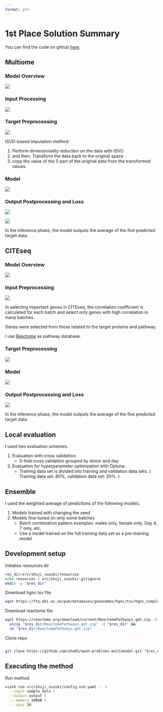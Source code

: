 ```yaml
---
format: gfm
---
```


# 1st Place Solution Summary

You can find the code on github [here](https://github.com/shu65/open-problems-multimodal).

## Multiome

### Model Overview

![](images/multiome_model_overview.png)

### Input Processing

![](images/multiome_input_preprocessing.png)

### Target Preprocessing

![](images/multiome_target_preprocessing.png)

tSVD-based imputation method:

1. Perform dimensionality reduction on the data with tSVD
2. and then, Transform the data back to the original space
3. copy the value of the 0 part of the original data from the transformed values.

### Model

![](images/multiome_model.png)

### Output Postprocessing and Loss

![](images/multiome_postprecessing_1.png)

![](images/multiome_postprocessing_2.png)

In the inference phase, the model outputs the average of the five predicted target data.

## CITEseq

### Model Overview

![](images/cite_model_overview.png)

### Input Preprocessing

![](images/cite_input_preprocessing.png)

In selecting important genes in CITEseq, the correlation coefficient is calculated for each batch and select only genes with high correlation in many batches.

Genes were selected from those related to the target proteins and pathway.

I use [Reactome](https://reactome.org/) as pathway database.

### Target Preprocessing

![](images/cite_target_preprocessing.png)

### Model

![](images/cite_model.png)

### Output Postprocessing and Loss

![](images/cite_output_postprocessing.png)

In the inference phase, the model outputs the average of the five predicted target data.

## Local evaluation

I used two evaluation schemes.

1. Evaluation with cross validation:
    - 5-fold cross validation grouped by donor and day
2. Evaluation for hyperparameter optimization with Optuna:
    - Training data set is divided into training and validation data sets. ( Training data set: 80%, validation data set: 20%. )

## Ensemble

I used the weighted average of predictions of the following models.

1. Models trained with changing the seed
2. Models fine-tuned on only some batches
    - Batch combination pattern examples: males only, female only, Day 4, 7 only, etc.
    - Use a model trained on the full training data set as a pre-training model


## Development setup
Initialise resources dir

```bash
res_dir=src/shuji_suzuki/resources
echo resources > src/shuji_suzuki/.gitignore
mkdir -p "$res_dir"
```

Download hgnc tsv file
```bash
wget https://ftp.ebi.ac.uk/pub/databases/genenames/hgnc/tsv/hgnc_complete_set.txt -O "$res_dir/hgnc_complete_set.txt"
```

Download reactome file

```bash
wget https://reactome.org/download/current/ReactomePathways.gmt.zip -O "$res_dir/ReactomePathways.gmt.zip" &&
  unzip "$res_dir/ReactomePathways.gmt.zip" -d "$res_dir" && 
  rm "$res_dir/ReactomePathways.gmt.zip"
```

Clone repo

```bash

git clone https://github.com/shu65/open-problems-multimodal.git "$res_dir/shu65_openproblems"
```

## Executing the method

Run method
```bash
viash run src/shuji_suzuki/config.vsh.yaml -- \
  --input sample_data \
  --output output \
  ---memory 100GB \
  ---cpus 30
```